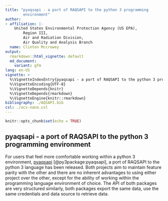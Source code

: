 ```yaml
---
title: "pyaqsapi - a port of RAQSAPI to the python 3 programming  
        environment"
author:
- affiliation: |-
    United States Environmental Protection Agency (US EPA),  
        Region III,  
        Air and Radiation Division,  
        Air Quality and Analysis Branch
  name: Clinton Mccrowey
output:
  rmarkdown::html_vignette: default
  md_document:
    variant: gfm
lang: en-US
vignette: >
  %\VignetteIndexEntry{pyaqsapi - a port of RAQSAPI to the python 3 programming environment}
  %\VignetteEncoding{UTF-8}
  %\VignetteDepends{knitr}
  %\VignetteDepends{rmarkdown}
  %\VignetteEngine{knitr::rmarkdown}
bibliography: ./AQSAPI.bib
csl: ./acs-nano.csl
---
```


```r
knitr::opts_chunk$set(echo = TRUE)
```

## pyaqsapi - a port of RAQSAPI to the python 3 programming environment

For users that feel more comfortable working within a python 3 environment,
[pyaqsapi](https://github.com/USEPA/pyaqsapi) [@py3package:pyaqsapi],
a port of RAQSAPI to the python 3 language has been released. Both projects aim
to maintain feature parity with the other and there are no inherent advantages
to using either project over the other, except for the ability of working within
the programming language environment of choice. The API of both packages are
very structured similarly, both packages export the same data, use the same
credentials and data source to retrieve data.
